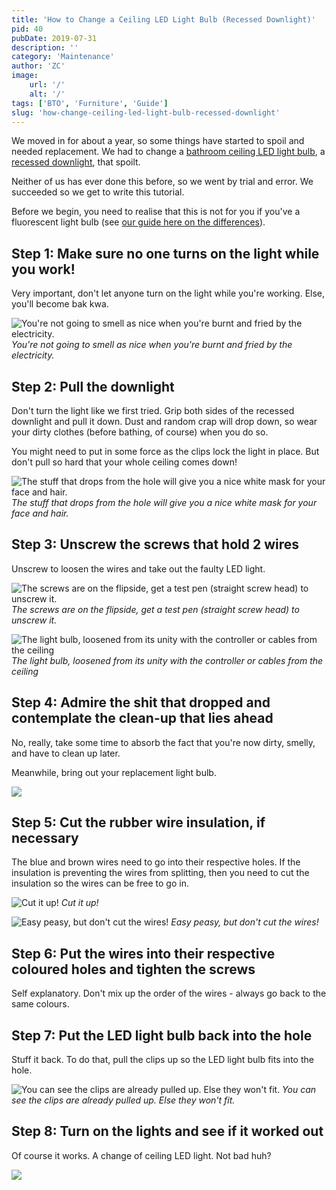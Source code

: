 ```yaml
---
title: 'How to Change a Ceiling LED Light Bulb (Recessed Downlight)'
pid: 40
pubDate: 2019-07-31
description: ''
category: 'Maintenance'
author: 'ZC'
image:
    url: '/'
    alt: '/'
tags: ['BTO', 'Furniture', 'Guide']
slug: 'how-change-ceiling-led-light-bulb-recessed-downlight'
---
```


We moved in for about a year, so some things have started to spoil and needed replacement. We had to change a [bathroom ceiling LED light bulb](https://btonomics.com/renovation/our-bto-home-lighting-design-and-lighting-installation/), a [recessed downlight](https://btonomics.com/shopping/how-to-buy-lights-from-taobao/), that spoilt.

Neither of us has ever done this before, so we went by trial and error. We succeeded so we get to write this tutorial.

Before we begin, you need to realise that this is not for you if you've a fluorescent light bulb (see [our guide here on the differences](https://btonomics.com/shopping/how-to-buy-lights-from-taobao/)).

## Step 1: Make sure no one turns on the light while you work!

Very important, don't let anyone turn on the light while you're working. Else, you'll become bak kwa.

![You're not going to smell as nice when you're burnt and fried by the electricity.](./images/40_gourmetfusion1.jpg) _You're not going to smell as nice when you're burnt and fried by the electricity._

## Step 2: Pull the downlight

Don't turn the light like we first tried. Grip both sides of the recessed downlight and pull it down. Dust and random crap will drop down, so wear your dirty clothes (before bathing, of course) when you do so.

You might need to put in some force as the clips lock the light in place. But don't pull so hard that your whole ceiling comes down!

![The stuff that drops from the hole will give you a nice white mask for your face and hair.](./images/40_IMG_20190728_232054.jpg) _The stuff that drops from the hole will give you a nice white mask for your face and hair._

## Step 3: Unscrew the screws that hold 2 wires

Unscrew to loosen the wires and take out the faulty LED light.

![The screws are on the flipside, get a test pen (straight screw head) to unscrew it.](./images/40_IMG_20190728_232115.jpg) _The screws are on the flipside, get a test pen (straight screw head) to unscrew it._

![The light bulb, loosened from its unity with the controller or cables from the ceiling](./images/40_IMG_20190728_232344.jpg) _The light bulb, loosened from its unity with the controller or cables from the ceiling_

## Step 4: Admire the shit that dropped and contemplate the clean-up that lies ahead

No, really, take some time to absorb the fact that you're now dirty, smelly, and have to clean up later.

Meanwhile, bring out your replacement light bulb.

![ ](./images/40_IMG_20190728_232359.jpg)

## Step 5: Cut the rubber wire insulation, if necessary

The blue and brown wires need to go into their respective holes. If the insulation is preventing the wires from splitting, then you need to cut the insulation so the wires can be free to go in.

![Cut it up!](./images/40_IMG_20190728_232828.jpg) _Cut it up!_

![Easy peasy, but don't cut the wires!](./images/40_IMG_20190728_233011.jpg) _Easy peasy, but don't cut the wires!_

## Step 6: Put the wires into their respective coloured holes and tighten the screws

Self explanatory. Don't mix up the order of the wires - always go back to the same colours.

## Step 7: Put the LED light bulb back into the hole

Stuff it back. To do that, pull the clips up so the LED light bulb fits into the hole.

![You can see the clips are already pulled up. Else they won't fit.](./images/40_IMG_20190728_233259.jpg) _You can see the clips are already pulled up. Else they won't fit._

## Step 8: Turn on the lights and see if it worked out

Of course it works. A change of ceiling LED light. Not bad huh?

![ ](./images/40_IMG_20190728_234111.jpg)
